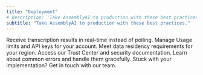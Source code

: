 ```yaml
---
title: "Deployment"
# description: 'Take AssemblyAI to production with these best practices.'
subtitle: "Take AssemblyAI to production with these best practices."
---
```


<CardGroup cols={2}>
  <Card title="Webhooks" icon="webhook" href="/docs/deployment/webhooks">
    Receive transcription results in real-time instead of polling.
  </Card>
  <Card title="Account Management" icon="user" href="/docs/deployment/account-management">
    Manage Usage limits and API keys for your account.
  </Card>
  <Card title="Available cloud regions" icon="cloud" href="/docs/speech-to-text/pre-recorded-audio/select-the-region">
    Meet data residency requirements for your region.
  </Card>
  <Card title="Security" icon="shield-check" href="https://assembly.ai/trust">
    Access our Trust Center and security documentation. 
  </Card>
  <Card title="Error Handling" icon="bug" href="/docs/guides/common_errors_and_solutions">
    Learn about common errors and handle them gracefully.
  </Card>
  <Card title="Need Help?" icon="headset" href="https://assembly.ai/support">
    Stuck with your implementation? Get in touch with our team.
  </Card>

</CardGroup>
